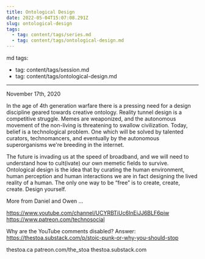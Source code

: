 ```yaml
---
title: Ontological Design
date: 2022-05-04T15:07:08.291Z
slug: ontological-design
tags:
  - tag: content/tags/series.md
  - tag: content/tags/ontological-design.md
---
```



md
tags:
  - tag: content/tags/session.md
  - tag: content/tags/ontological-design.md
---

November 17th, 2020

In the age of 4th generation warfare there is a pressing need for a design discipline geared towards creative ontology. Reality tunnel design is a competitive struggle. Memes are weaponized, and the autonomous movement of the non-living is threatening to swallow civilization. Today, belief is a technological problem. One which will be solved by talented curators, technomancers, and eventually by the autonomous superorganisms we're breeding in the internet.

The future is invading us at the speed of broadband, and we will need to understand how to cult(ivate) our own memetic fields to survive. Ontological design is the idea that by curating the human environment, human perception and human interactions we are in fact designing the lived reality of a human. The only one way to be “free” is to create, create, create. Design yourself.

More from Daniel and Owen ...

https://www.youtube.com/channel/UCYRBTiUc6InEiJJ6BLF6piw
https://www.patreon.com/technosocial

Why are the YouTube comments disabled? Answer: https://thestoa.substack.com/p/stoic-punk-or-why-you-should-stop

thestoa.ca
patreon.com/the_stoa
thestoa.substack.com
